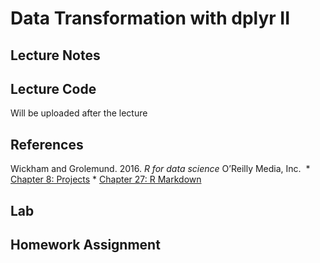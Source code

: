 # Data Transformation with dplyr II {#dplyrII}

## Lecture Notes

## Lecture Code
Will be uploaded after the lecture


## References 
Wickham and Grolemund. 2016. _R for data science_ O'Reilly Media, Inc. 
* [Chapter 8: Projects](https://r4ds.had.co.nz/workflow-projects.html)
* [Chapter 27: R Markdown](https://r4ds.had.co.nz/r-markdown.html)

## Lab

## Homework Assignment  